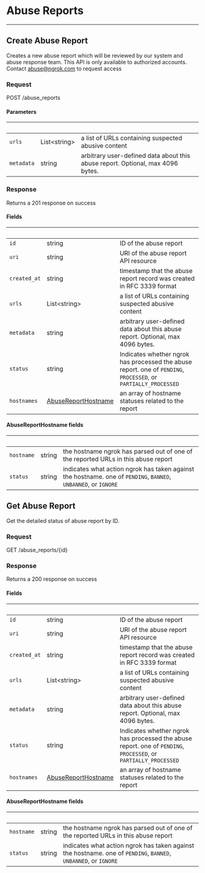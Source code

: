 <!-- Code generated for API Clients. DO NOT EDIT. -->



# Abuse Reports
------------------

## Create Abuse Report

Creates a new abuse report which will be reviewed by our system and abuse response team. This API is only available to authorized accounts. Contact abuse@ngrok.com to request access

### Request

POST /abuse_reports

<AbuseReportsCreateRequest />

#### Parameters

| &nbsp; | &nbsp; | &nbsp; |
|---|---|---|
| `urls` | List&lt;string&gt; | a list of URLs containing suspected abusive content |
| `metadata` | string | arbitrary user-defined data about this abuse report. Optional, max 4096 bytes. |

### Response

Returns a 201 response on success

<AbuseReportsCreateResponse />

#### Fields

| &nbsp; | &nbsp; | &nbsp; |
|---|---|---|
| `id` | string | ID of the abuse report |
| `uri` | string | URI of the abuse report API resource |
| `created_at` | string | timestamp that the abuse report record was created in RFC 3339 format |
| `urls` | List&lt;string&gt; | a list of URLs containing suspected abusive content |
| `metadata` | string | arbitrary user-defined data about this abuse report. Optional, max 4096 bytes. |
| `status` | string | Indicates whether ngrok has processed the abuse report. one of `PENDING`, `PROCESSED`, or `PARTIALLY_PROCESSED` |
| `hostnames` | [AbuseReportHostname](#abusereporthostname-fields) | an array of hostname statuses related to the report |

#### AbuseReportHostname fields

| &nbsp; | &nbsp; | &nbsp; |
|---|---|---|
| `hostname` | string | the hostname ngrok has parsed out of one of the reported URLs in this abuse report |
| `status` | string | indicates what action ngrok has taken against the hostname. one of `PENDING`, `BANNED`, `UNBANNED`, or `IGNORE` |

## Get Abuse Report

Get the detailed status of abuse report by ID.

### Request

GET /abuse_reports/{id}

<AbuseReportsGetRequest />

### Response

Returns a 200 response on success

<AbuseReportsGetResponse />

#### Fields

| &nbsp; | &nbsp; | &nbsp; |
|---|---|---|
| `id` | string | ID of the abuse report |
| `uri` | string | URI of the abuse report API resource |
| `created_at` | string | timestamp that the abuse report record was created in RFC 3339 format |
| `urls` | List&lt;string&gt; | a list of URLs containing suspected abusive content |
| `metadata` | string | arbitrary user-defined data about this abuse report. Optional, max 4096 bytes. |
| `status` | string | Indicates whether ngrok has processed the abuse report. one of `PENDING`, `PROCESSED`, or `PARTIALLY_PROCESSED` |
| `hostnames` | [AbuseReportHostname](#abusereporthostname-fields) | an array of hostname statuses related to the report |

#### AbuseReportHostname fields

| &nbsp; | &nbsp; | &nbsp; |
|---|---|---|
| `hostname` | string | the hostname ngrok has parsed out of one of the reported URLs in this abuse report |
| `status` | string | indicates what action ngrok has taken against the hostname. one of `PENDING`, `BANNED`, `UNBANNED`, or `IGNORE` |
